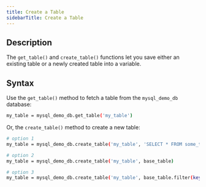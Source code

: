 ```yaml
---
title: Create a Table
sidebarTitle: Create a Table
---
```


## Description

The `get_table()` and `create_table()` functions let you save either an existing table or a newly created table into a variable.

## Syntax

Use the `get_table()` method to fetch a table from the `mysql_demo_db` database:

```bash
my_table = mysql_demo_db.get_table('my_table')
```

Or, the `create_table()` method to create a new table:

```bash
# option 1
my_table = mysql_demo_db.create_table('my_table', 'SELECT * FROM some_table WHERE key=value')

# option 2
my_table = mysql_demo_db.create_table('my_table', base_table)

# option 3
my_table = mysql_demo_db.create_table('my_table', base_table.filter(key='value'))
```
